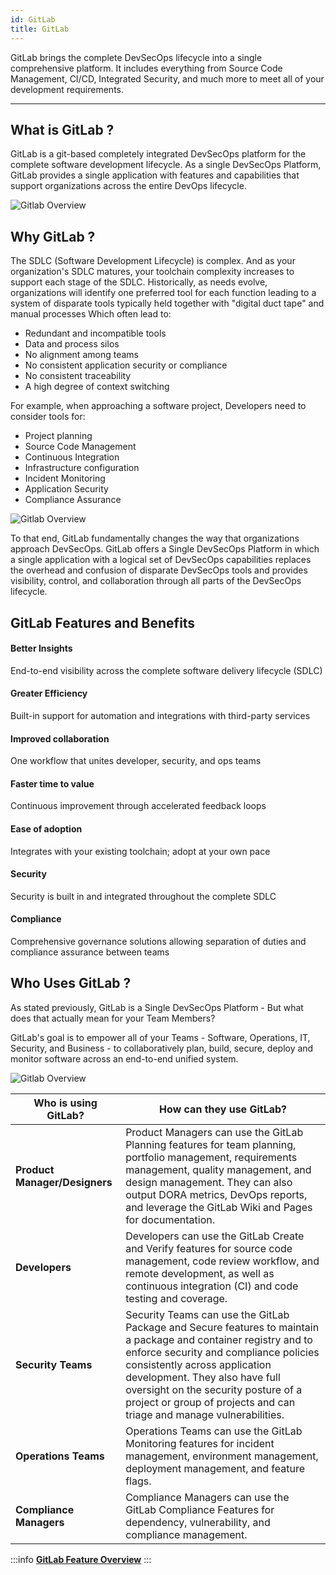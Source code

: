 ```yaml
---
id: GitLab
title: GitLab
---
```


GitLab brings the complete DevSecOps lifecycle into a single comprehensive platform. 
It includes everything from Source Code Management, CI/CD, Integrated Security, and much more to meet all of your development requirements.

---

## What is GitLab ? 

GitLab is a git-based completely integrated DevSecOps platform for the complete software development lifecycle.
As a single DevSecOps Platform, GitLab provides a single application with features and capabilities that support organizations across the entire DevOps lifecycle. 

![Gitlab Overview](/img/gitlab/1.png)

## Why GitLab ? 

The SDLC (Software Development Lifecycle) is complex. And as your organization's SDLC matures, your toolchain complexity increases to support each stage of the SDLC. 
Historically, as needs evolve, organizations will identify one preferred tool for each function leading to a system of disparate tools typically held together with "digital 
duct tape" and manual processes Which often lead to:

- Redundant and incompatible tools
- Data and process silos
- No alignment among teams
- No consistent application security or compliance
- No consistent traceability
- A high degree of context switching

For example, when approaching a software project, Developers need to consider tools for:

- Project planning
- Source Code Management
- Continuous Integration
- Infrastructure configuration
- Incident Monitoring
- Application Security
- Compliance Assurance

![Gitlab Overview](/img/gitlab/3.png)

To that end, GitLab fundamentally changes the way that organizations approach DevSecOps.
GitLab offers a Single DevSecOps Platform in which a single application with a logical set of DevSecOps capabilities replaces the overhead and confusion of disparate 
DevSecOps tools and provides visibility, control, and collaboration through all parts of the DevSecOps lifecycle.

## GitLab Features and Benefits

#### Better Insights
End-to-end visibility across the complete software delivery lifecycle (SDLC)

#### Greater Efficiency
Built-in support for automation and integrations with third-party services

#### Improved collaboration
One workflow that unites developer, security, and ops teams

#### Faster time to value
Continuous improvement through accelerated feedback loops

#### Ease of adoption
Integrates with your existing toolchain; adopt at your own pace

#### Security 
Security is built in and integrated throughout the complete SDLC

#### Compliance
Comprehensive governance solutions allowing separation of duties and compliance assurance between teams

## Who Uses GitLab ?

As stated previously, GitLab is a Single DevSecOps Platform - But what does that actually mean for your Team Members?

GitLab's goal is to empower all of your Teams - Software, Operations, IT, Security, and Business - to collaboratively plan, build, secure, deploy and monitor 
software across an end-to-end unified system.

![Gitlab Overview](/img/gitlab/4.png)

| Who is using GitLab?          | How can they use GitLab?                                                                                                                                                                                                                     |
|-------------------------------|---------------------------------------------------------------------------------------------------------------------------------------------------------------------------------------------------------------------------------------------|
| **Product Manager/Designers** | Product Managers can use the GitLab Planning features for team planning, portfolio management, requirements management, quality management, and design management. They can also output DORA metrics, DevOps reports, and leverage the GitLab Wiki and Pages for documentation. |
| **Developers**                | Developers can use the GitLab Create and Verify features for source code management, code review workflow, and remote development, as well as continuous integration (CI) and code testing and coverage.                                      |
| **Security Teams**            | Security Teams can use the GitLab Package and Secure features to maintain a package and container registry and to enforce security and compliance policies consistently across application development. They also have full oversight on the security posture of a project or group of projects and can triage and manage vulnerabilities. |
| **Operations Teams**          | Operations Teams can use the GitLab Monitoring features for incident management, environment management, deployment management, and feature flags.                                                                                          |
| **Compliance Managers**       | Compliance Managers can use the GitLab Compliance Features for dependency, vulnerability, and compliance management.                                                                                                                        |


:::info
[**GitLab Feature Overview**](https://about.gitlab.com/features/?stage=plan)
:::

